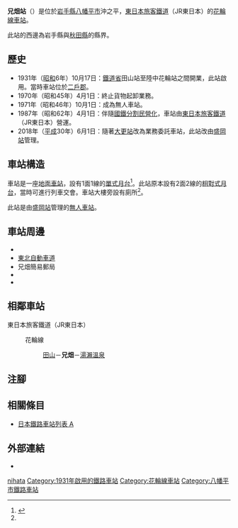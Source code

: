 {{NoteTA
|T=zh-hans:兄畑站;zh-hk:兄畑站;zh-tw:兄畑車站;
|1=zh-hans:兄畑站;zh-hk:兄畑站;zh-tw:兄畑車站;
}}
{{Infobox station
|公司色 = green
|站名 = 兄畑站
|圖片 = Anihata Station.jpg
|pxl = 
|圖片說明 = 車站入口
|日文原名 = 兄畑
|平假名 = あにはた
|羅馬拼音 = Anihata
|副站名 = 
|電報略號 = ハタ
|所在地 = {{JPN}}[[岩手縣|岩手縣]][[八幡平市|八幡平市]]沖之平
|座標 = {{coord|40|6|56.7|N|140|52|58.9|E|type:railwaystation_region:JP-24|display=inline,title}}
|車站構造 = [[地面車站|地面車站]]
|月台配置 = 1面1線
|啟用年月日 = 1931年（昭和6年）10月17日
|廢站年月日 = 
|乘客人數 = 
|上下車人次 = 
|統計年度 = 
|轉車 = 
|全寬備註 = [[無人車站|無人車站]]
|adjacent = {{Adjacent stations|system=東日本旅客鐵道|line=花輪線|left=田山|right=湯瀨溫泉|note-left=6.7km|note-mid=距離[[好摩站|好摩]]55.8km|note-right=4.1km}}
}}
'''兄畑站'''（{{jpn|j=兄畑駅|hg=あにはたえき|rm=Anihata eki|f=y}}）是位於[[岩手縣|岩手縣]][[八幡平市|八幡平市]]沖之平，[[東日本旅客鐵道|東日本旅客鐵道]]（JR東日本）的[[花輪線|花輪線]][[鐵路車站|車站]]。

此站的西邊為岩手縣與[[秋田縣|秋田縣]]的縣界。

== 歷史 ==
* 1931年（[[昭和|昭和]]6年）10月17日：[[鐵道省_(日本)|鐵道省]]田山站至陸中花輪站之間開業，此站啟用。當時車站位於[[二戶郡|二戶郡]]{{Translink|ja|田山村}}。
* 1970年（昭和45年）4月1日：終止貨物起卸業務。
* 1971年（昭和46年）10月1日：成為無人車站。
* 1987年（昭和62年）4月1日：伴隨[[國鐵分割民營化|國鐵分割民營化]]，車站由[[東日本旅客鐵道|東日本旅客鐵道]]（JR東日本）營運。
* 2018年（[[平成|平成]]30年）6月1日：隨著[[大更站|大更站]]改為業務委託車站，此站改由[[盛岡站|盛岡站]]管理。

== 車站構造 ==
車站是一座[[地面車站|地面車站]]，設有1面1線的[[單式月台|單式月台]]<ref name="jr">{{cite web|url= https://www.jreast.co.jp/estation/stations/70.html|title= JR東日本：駅構内図（兄畑駅）|date= 2020年11月14日|website= JR東日本|publisher= 東日本旅客鐵道|accessdate= 2020年11月14日|language= ja|archive-date= 2020年11月16日|archive-url= https://web.archive.org/web/20201116014611/https://www.jreast.co.jp/estation/stations/70.html|dead-url= no}}</ref>。此站原本設有2面2線的[[相對式月台|相對式月台]]，當時可進行列車交會。車站大樓旁設有廁所<ref name="jr" />。

此站是由[[盛岡站|盛岡站]]管理的[[無人車站|無人車站]]。

== 車站周邊 ==
* {{Translink|ja|国道282号|國道282號}}
* [[東北自動車道|東北自動車道]]
* 兄畑簡易郵局
* {{Translink|ja|米代川}}
* {{Translink|ja|高畑山 (岩手県・秋田県)|高畑山 (岩手縣︴秋田縣)|高畑山}}

== 相鄰車站 ==
; 東日本旅客鐵道（JR東日本）
: {{Color|#aa1e30|■}}花輪線
:: [[田山站|田山]]－'''兄畑'''－[[湯瀨溫泉站|湯瀨溫泉]]

== 注腳 ==
{{Reflist}}

== 相關條目 ==
{{commonscat|Anihata Station}}
* [[日本鐵路車站列表_A|日本鐵路車站列表 A]]

== 外部連結==
*{{外部連結/JR東日本車站|70|兄畑}}{{ja icon}}

{{花輪線}}

{{DEFAULTSORT:Anihata}}
[[Category:日本鐵路車站_A|nihata]]
[[Category:1931年啟用的鐵路車站|Category:1931年啟用的鐵路車站]]
[[Category:花輪線車站|Category:花輪線車站]]
[[Category:八幡平市鐵路車站|Category:八幡平市鐵路車站]]